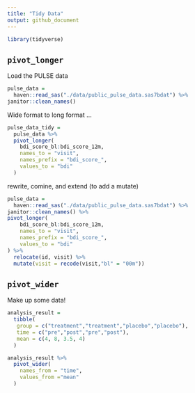 ```yaml
---
title: "Tidy Data"
output: github_document
---
```


```r
library(tidyverse)
```


## `pivot_longer`

Load the PULSE data

```r
pulse_data = 
  haven::read_sas("./data/public_pulse_data.sas7bdat") %>% 
janitor::clean_names()
```

Wide format to long format ...

```r
pulse_data_tidy = 
  pulse_data %>% 
  pivot_longer(
    bdi_score_bl:bdi_score_12m,
    names_to = "visit",
    names_prefix = "bdi_score_",
    values_to = "bdi"
  )
```

rewrite, comine, and extend (to add a mutate)
```r
pulse_data = 
  haven::read_sas("./data/public_pulse_data.sas7bdat") %>% 
janitor::clean_names() %>% 
pivot_longer(
    bdi_score_bl:bdi_score_12m,
    names_to = "visit",
    names_prefix = "bdi_score_",
    values_to = "bdi"
) %>% 
  relocate(id, visit) %>% 
  mutate(visit = recode(visit,"bl" = "00m"))
```



## `pivot_wider`

Make up some data!

```r
analysis_result = 
  tibble(
   group = c("treatment","treatment","placebo","placebo"),
   time = c("pre","post","pre","post"),
   mean = c(4, 8, 3.5, 4)
  )

analysis_result %>% 
  pivot_wider(
    names_from = "time",
    values_from ="mean"
  )
```